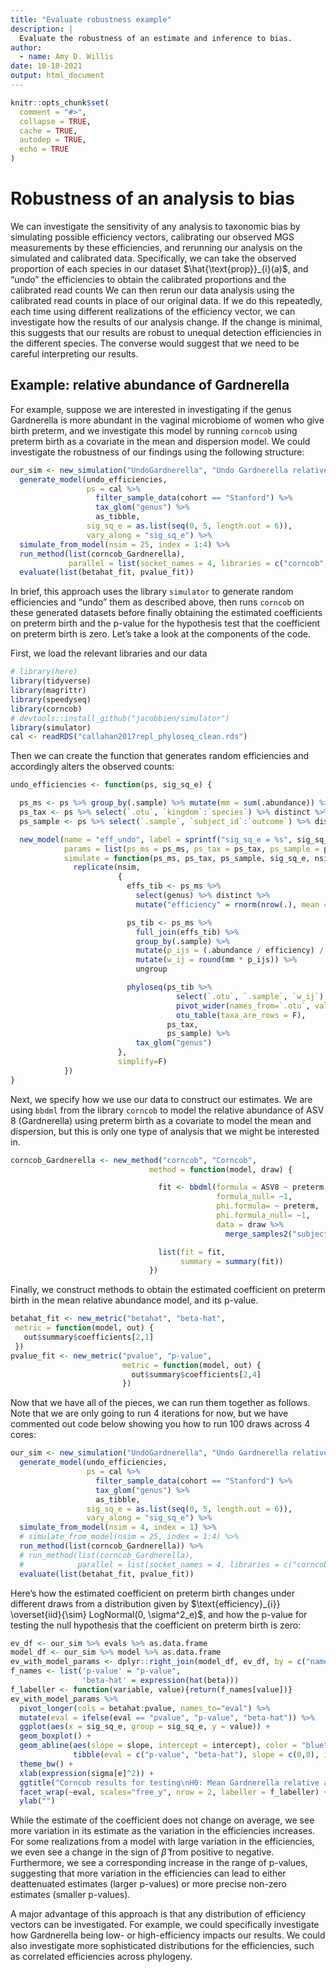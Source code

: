 ```yaml
---
title: "Evaluate robustness example"
description: |
  Evaluate the robustness of an estimate and inference to bias.
author:
  - name: Amy D. Willis
date: 10-18-2021
output: html_document
---
```



```r
knitr::opts_chunk$set(
  comment = "#>",
  collapse = TRUE,
  cache = TRUE,
  autodep = TRUE,
  echo = TRUE
)
```

# Robustness of an analysis to bias

We can investigate the sensitivity of any analysis to taxonomic bias by simulating possible efficiency vectors, calibrating our observed MGS measurements by these efficiencies, and rerunning our analysis on the simulated and calibrated data. Specifically, we can take the observed proportion of each species in our dataset $\hat{\text{prop}}_{i}(a)$, and "undo" the efficiencies to obtain the calibrated proportions
\begin{align}
  (\#eq:calibrate-props)
  \text{calibrated prop}_{i}(a)
  &= \left( \frac{\hat{\text{prop}}_{i}(a)}{\text{efficiency}_{i}} \right) \bigg / \sum_{i'} \left( \frac{\hat{\text{prop}}_{i'}(a)}{\text{efficiency}_{i'}} \right),
\end{align}
and the calibrated read counts
\begin{align}
  (\#eq:calibrate-reads)
  \text{reads}_{i}(a)
  &= \text{total reads}(a) \times \text{calibrated prop}_{i}(a).
\end{align}
We can then rerun our data analysis using the calibrated read counts in place of our original data. If we do this repeatedly, each time using different realizations of the efficiency vector, we can investigate how the results of our analysis change. If the change is minimal, this suggests that our results are robust to unequal detection efficiencies in the different species. The converse would suggest that we need to be careful interpreting our results.

## Example: relative abundance of Gardnerella

For example, suppose we are interested in investigating if the genus Gardnerella is more abundant in the vaginal microbiome of women who give birth preterm, and we investigate this model by running `corncob` using preterm birth as a covariate in the mean and dispersion model. We could investigate the robustness of our findings using the following structure:

```r
our_sim <- new_simulation("UndoGardnerella", "Undo Gardnerella relative abundance") %>%
  generate_model(undo_efficiencies,
                 ps = cal %>%
                   filter_sample_data(cohort == "Stanford") %>%
                   tax_glom("genus") %>%
                   as_tibble,
                 sig_sq_e = as.list(seq(0, 5, length.out = 6)),
                 vary_along = "sig_sq_e") %>%
  simulate_from_model(nsim = 25, index = 1:4) %>%
  run_method(list(corncob_Gardnerella),
             parallel = list(socket_names = 4, libraries = c("corncob", "speedyseq"))) %>%
  evaluate(list(betahat_fit, pvalue_fit))
```

In brief, this approach uses the library `simulator` to generate random efficiencies and "undo" them as described above, then runs `corncob` on these generated datasets before finally obtaining the estimated coefficients on preterm birth and the p-value for the hypothesis test that the coefficient on preterm birth is zero. Let's take a look at the components of the code.

First, we load the relevant libraries and our data

```r
# library(here)
library(tidyverse)
library(magrittr)
library(speedyseq)
library(corncob)
# devtools::install_github("jacobbien/simulator")
library(simulator)
cal <- readRDS("callahan2017repl_phyloseq_clean.rds")
```

Then we can create the function that generates random efficiencies and accordingly alters the observed counts:

```r
undo_efficiencies <- function(ps, sig_sq_e) {

  ps_ms <- ps %>% group_by(.sample) %>% mutate(mm = sum(.abundance)) %>% ungroup
  ps_tax <- ps %>% select(`.otu`, `kingdom`:`species`) %>% distinct %>% tax_table
  ps_sample <- ps %>% select(`.sample`, `subject_id`:`outcome`) %>% distinct %>% sample_data

  new_model(name = "eff_undo", label = sprintf("sig_sq_e = %s", sig_sq_e),
            params = list(ps_ms = ps_ms, ps_tax = ps_tax, ps_sample = ps_sample, sig_sq_e = sig_sq_e),
            simulate = function(ps_ms, ps_tax, ps_sample, sig_sq_e, nsim) {
              replicate(nsim,
                        {
                          effs_tib <- ps_ms %>%
                            select(genus) %>% distinct %>%
                            mutate("efficiency" = rnorm(nrow(.), mean = 0, sd = sqrt(sig_sq_e)) %>% exp)

                          ps_tib <- ps_ms %>%
                            full_join(effs_tib) %>%
                            group_by(.sample) %>%
                            mutate(p_ijs = (.abundance / efficiency) / sum(.abundance / efficiency)) %>%
                            mutate(w_ij = round(mm * p_ijs)) %>%
                            ungroup

                          phyloseq(ps_tib %>%
                                     select(`.otu`, `.sample`, `w_ij`) %>%
                                     pivot_wider(names_from=`.otu`, values_from=`w_ij`) %>%
                                     otu_table(taxa_are_rows = F),
                                   ps_tax,
                                   ps_sample) %>%
                            tax_glom("genus")
                        },
                        simplify=F)
            })
}
```

Next, we specify how we use our data to construct our estimates. We are using `bbdml` from the library `corncob` to model the relative abundance of ASV 8 (Gardnerella) using preterm birth as a covariate to model the mean and dispersion, but this is only one type of analysis that we might be interested in.

```r
corncob_Gardnerella <- new_method("corncob", "Corncob",
                               method = function(model, draw) {

                                 fit <- bbdml(formula = ASV8 ~ preterm,
                                              formula_null= ~1,
                                              phi.formula= ~ preterm,
                                              phi.formula_null= ~1,
                                              data = draw %>%
                                                merge_samples2("subject_id", fun_otu = sum))

                                 list(fit = fit,
                                      summary = summary(fit))
                               })
```

Finally, we construct methods to obtain the estimated coefficient on preterm birth in the mean relative abundance model, and its p-value.

```r
betahat_fit <- new_metric("betahat", "beta-hat",
 metric = function(model, out) {
   out$summary$coefficients[2,1]
 })
pvalue_fit <- new_metric("pvalue", "p-value",
                         metric = function(model, out) {
                           out$summary$coefficients[2,4]
                         })
```

Now that we have all of the pieces, we can run them together as follows. Note that we are only going to run 4 iterations for now, but we have commented out code below showing you how to run 100 draws across 4 cores:

```r
our_sim <- new_simulation("UndoGardnerella", "Undo Gardnerella relative abundance") %>%
  generate_model(undo_efficiencies,
                 ps = cal %>%
                   filter_sample_data(cohort == "Stanford") %>%
                   tax_glom("genus") %>%
                   as_tibble,
                 sig_sq_e = as.list(seq(0, 5, length.out = 6)),
                 vary_along = "sig_sq_e") %>%
  simulate_from_model(nsim = 4, index = 1) %>%
  # simulate_from_model(nsim = 25, index = 1:4) %>%
  run_method(list(corncob_Gardnerella)) %>%
  # run_method(list(corncob_Gardnerella),
  #            parallel = list(socket_names = 4, libraries = c("corncob", "speedyseq"))) %>%
  evaluate(list(betahat_fit, pvalue_fit))
```

Here's how the estimated coefficient on preterm birth changes under different draws from a distribution given by $\text{efficiency}_{i}} \overset{iid}{\sim} LogNormal(0, \sigma^2_e)$, and how the p-value for testing the null hypothesis that the coefficient on preterm birth is zero:

```r
ev_df <- our_sim %>% evals %>% as.data.frame
model_df <- our_sim %>% model %>% as.data.frame
ev_with_model_params <- dplyr::right_join(model_df, ev_df, by = c("name" = "Model")) %>% tibble
f_names <- list('p-value' = "p-value",
                'beta-hat' = expression(hat(beta)))
f_labeller <- function(variable, value){return(f_names[value])}
ev_with_model_params %>%
  pivot_longer(cols = betahat:pvalue, names_to="eval") %>%
  mutate(eval = ifelse(eval == "pvalue", "p-value", "beta-hat")) %>%
  ggplot(aes(x = sig_sq_e, group = sig_sq_e, y = value)) +
  geom_boxplot() +
  geom_abline(aes(slope = slope, intercept = intercept), color = "blue",
              tibble(eval = c("p-value", "beta-hat"), slope = c(0,0), intercept = c(0.05, 0))) +
  theme_bw() +
  xlab(expression(sigma[e]^2)) +
  ggtitle("Corncob results for testing\nH0: Mean Gardnerella relative abundance is equal for preterm & full-term") +
  facet_wrap(~eval, scales="free_y", nrow = 2, labeller = f_labeller) +
  ylab("")
```

While the estimate of the coefficient does not change on average, we see more variation in its estimate as the variation in the efficiencies increases. For some realizations from a model with large variation in the efficiencies, we even see a change in the sign of $\hat{\beta}$ from positive to negative. Furthermore, we see a corresponding increase in the range of p-values, suggesting that more variation in the efficiencies can lead to either deattenuated estimates (larger p-values) or more precise non-zero estimates (smaller p-values).

A major advantage of this approach is that any distribution of efficiency vectors can be investigated. For example, we could specifically investigate how Gardnerella being low- or high-efficiency impacts our results. We could also investigate more sophisticated distributions for the efficiencies, such as correlated efficiencies across phylogeny.
